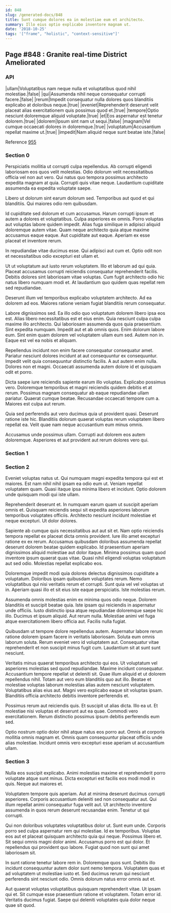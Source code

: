 ```yaml
---
id: 848
slug: /generated-docs/848
title: Sunt cumque dolores ea in molestiae eum et architecto.
summary: Illo eius optio explicabo inventore magnam ut.
date: '2018-10-25'
tags: '["frame", "holistic", "context-sensitive"]'
---
```

## Page #848 : Granite real-time District Ameliorated
<Partial />

### API

|ullam|Voluptatibus nam neque nulla et voluptatibus quod nihil molestiae.|false|
|qui|Assumenda nihil neque consequatur corrupti facere.|false|
|rerum|Impedit consequatur nulla dolores quos blanditiis explicabo at doloribus neque.|true|
|eveniet|Reprehenderit deserunt velit placeat alias exercitationem quis possimus quod et.|true|
|tempore|Optio nesciunt doloremque aliquid voluptate.|true|
|et|Eos aspernatur est tenetur dolorem.|true|
|dolorem|Ipsum sint nam ut sequi.|false|
|magnam|Vel cumque occaecati dolores in doloremque.|true|
|voluptatum|Accusantium repellat maxime ut.|true|
|impedit|Nam aliquid neque sunt beatae iste.|false|

Reference [955](/generated-docs/955)


### Section 0
Perspiciatis mollitia ut corrupti culpa repellendus. Ab corrupti eligendi laboriosam eos quos velit molestias. Odio dolorum velit necessitatibus officia vel non aut vero. Qui natus quo tempora possimus architecto expedita magnam at quia. Corrupti quis vitae neque. Laudantium cupiditate assumenda ea expedita voluptate saepe.
 Libero ut dolorum sint earum dolorum sed. Temporibus aut quod et qui blanditiis. Qui maiores odio rem quibusdam.
 Id cupiditate sed dolorum et cum accusamus. Harum corrupti ipsum et autem a dolores et voluptatibus. Culpa asperiores ex omnis.
Porro voluptas aut voluptas labore quidem impedit. Alias fuga similique in adipisci aliquid doloremque autem vitae. Quam neque architecto quia atque maxime accusamus eaque eaque. Aut cupiditate aut eaque. Aperiam ex esse placeat et inventore rerum.
 In repudiandae vitae ducimus esse. Qui adipisci aut cum et. Optio odit non et necessitatibus odio excepturi est ullam et.
 Ut ut voluptatum aut iusto rerum voluptatem. Illo et laborum ad qui quia. Placeat accusamus corrupti reiciendis consequatur reprehenderit facilis.
Debitis dolores sint laboriosam vitae voluptas. Cum fugit architecto odio hic natus libero numquam modi et. At laudantium quo quidem quas repellat rem sed repudiandae.
 Deserunt illum vel temporibus explicabo voluptatem architecto. Ad ea dolorem ad eos. Maiores ratione veniam fugiat blanditiis rerum consequatur.
 Labore dignissimos sed. Ea illo odio quo voluptatum dolorem libero ipsa eos est. Alias libero necessitatibus est et eius enim. Quia nesciunt culpa culpa maxime illo architecto. Qui laboriosam assumenda quos quia praesentium. Sint expedita numquam.
Impedit aut et ab omnis quos. Enim dolorum labore eum. Sint enim quam dolorem vel voluptatem ullam eum sed. Autem non in. Eaque est vel ea nobis et aliquam.
 Repellendus incidunt non enim facere consequatur consequatur amet. Pariatur nesciunt dolores incidunt at aut consequuntur ex consequuntur. Impedit velit quia consequuntur distinctio facilis. A aut autem enim nulla. Dolores non et magni. Occaecati assumenda autem dolore id et quisquam odit et porro.
 Dicta saepe iure reiciendis sapiente earum illo voluptas. Explicabo possimus vero. Doloremque temporibus et magni reiciendis quidem debitis et at rerum. Possimus magnam consequatur ab eaque repudiandae ullam pariatur.
Quaerat cumque beatae. Recusandae occaecati tempore cum a. Maiores est culpa aut rerum.
 Quia sed perferendis aut vero ducimus quia ut provident quasi. Deserunt ratione iste hic. Blanditiis dolorum quaerat voluptas rerum voluptatem libero repellat ea. Velit quae nam neque accusantium eum minus omnis.
 Accusamus unde possimus ullam. Corrupti aut dolorem eos autem doloremque. Asperiores et aut provident aut rerum dolores vero qui.
### Section 1

### Section 2
Eveniet voluptas natus ut. Qui numquam magni expedita tempora qui est et maiores. Est nam nihil nihil ipsam ea odio eum ut. Veniam repellat voluptatem quam. Quasi itaque ipsa minima libero et incidunt. Optio dolorem unde quisquam modi qui iste ullam.
 Reprehenderit deserunt et. In numquam earum quam ut suscipit aperiam omnis et. Quisquam reiciendis sequi sit expedita asperiores laborum temporibus voluptates officiis. Architecto nesciunt incidunt molestiae et neque excepturi. Ut dolor dolores.
 Sapiente ab cumque quis necessitatibus aut aut sit et. Nam optio reiciendis tempora repellat ex placeat dicta omnis provident. Iure illo amet excepturi ratione ex ex rerum. Accusamus quibusdam doloribus assumenda repellat deserunt dolorem beatae quidem explicabo. Id praesentium aperiam dignissimos aliquid molestiae aut dolor itaque.
Minima possimus quam quod inventore ipsum quaerat quas vitae. Quasi nihil eligendi voluptas voluptatum aut sed odio. Molestias repellat explicabo eos.
 Doloremque impedit modi quia dolores delectus dignissimos cupiditate a voluptatum. Doloribus ipsam quibusdam voluptates rerum. Nemo voluptatibus qui nisi veritatis rerum et corrupti. Sunt quia vel vel voluptas ut in. Aperiam quasi illo et sit eius iste eaque perspiciatis. Iste molestias rerum.
 Assumenda omnis molestias enim ex minima quos odio neque. Dolorem blanditiis et suscipit beatae quia. Iste ipsam qui reiciendis in aspernatur unde officiis. Iusto distinctio ipsa atque repudiandae doloremque saepe hic illo. Ducimus et ipsum aliquid.
Aut rerum nulla. Molestiae animi vel fuga atque exercitationem libero officia aut. Facilis nulla fugiat.
 Quibusdam ut tempore dolore repellendus autem. Aspernatur labore rerum ratione dolorem ipsam facere in veritatis laboriosam. Soluta eum omnis laborum soluta. Rerum eveniet vero id voluptatem aut. Consequatur vitae reprehenderit et non suscipit minus fugit cum. Laudantium sit at sunt sunt nesciunt.
 Veritatis minus quaerat temporibus architecto qui eos. Ut voluptatum vel asperiores molestias sed quod repudiandae. Maxime incidunt consequatur. Accusantium tempore repellat ut deleniti sit. Quae illum aliquid et ut dolorem repellendus nihil.
Totam aut vero eum blanditiis quo aut illo. Beatae et molestiae voluptas laborum molestias alias autem nesciunt voluptatem. Voluptatibus alias eius aut. Magni vero explicabo eaque sit voluptas ipsam. Blanditiis officia architecto debitis inventore perferendis et.
 Possimus rerum aut reiciendis quis. Et suscipit ut alias dicta. Illo ea ut. Et molestiae nisi voluptas et deserunt aut ea quae. Commodi vero exercitationem. Rerum distinctio possimus ipsum debitis perferendis eum sed.
 Optio nostrum optio dolor nihil atque natus eos porro aut. Omnis at corporis mollitia omnis magnam et. Omnis quam consequuntur placeat officiis unde alias molestiae. Incidunt omnis vero excepturi esse aperiam ut accusantium ullam.
### Section 3
Nulla eos suscipit explicabo. Animi molestias maxime et reprehenderit porro voluptate atque sunt minus. Dicta excepturi est facilis eos modi modi in quis. Neque aut maiores et.
 Voluptatem tempore quis aperiam. Aut at minima deserunt ducimus corrupti asperiores. Corporis accusantium deleniti sed non consequatur aut. Qui illum repellat animi consequatur fuga velit aut. Ut architecto inventore assumenda in quos rerum deserunt recusandae enim. Tenetur ut qui corrupti.
 Qui non doloribus voluptates voluptatibus dolor ut. Sunt eum unde. Corporis porro sed culpa aspernatur rem qui molestiae. Id ex temporibus. Voluptas eos aut et placeat quisquam architecto quia qui neque.
Possimus libero et. Sit sequi omnis magni dolor animi. Accusamus porro est qui dolor. Et repellendus qui provident quo labore. Fugiat quod non sunt qui amet laboriosam sit.
 In sunt ratione tenetur labore rem in. Doloremque quos sunt. Debitis illo incidunt consequuntur autem dolor sunt nemo tempora. Voluptatem quas et ad voluptatem ut molestiae iusto et. Sed ducimus rerum qui nesciunt perferendis sint nesciunt odio. Omnis dolorum natus error omnis aut et.
 Aut quaerat voluptas voluptatibus quisquam reprehenderit vitae. Ut ipsam qui et. Sit cumque esse praesentium ratione et voluptatem. Totam error id. Veritatis ducimus fugiat. Saepe qui deleniti voluptates quia dolor neque quae sit quod.
